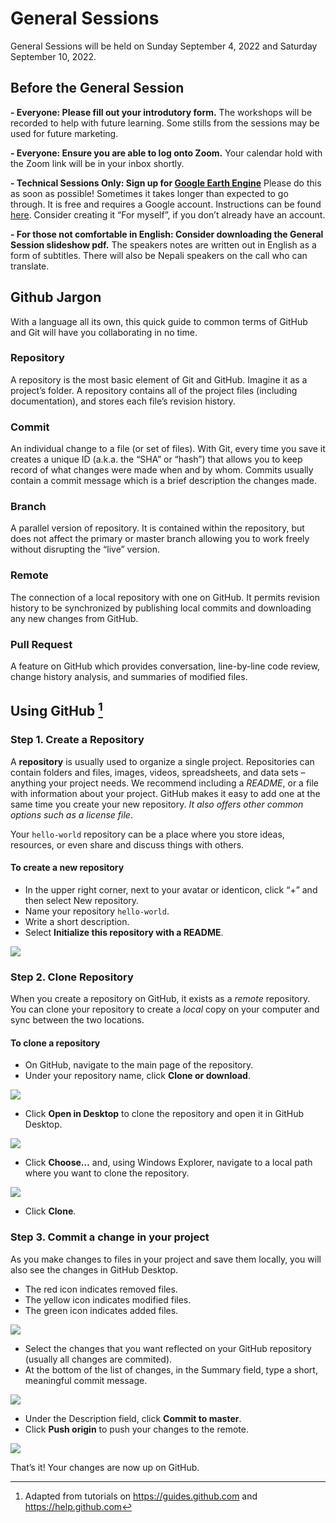 # General Sessions

General Sessions will be held on Sunday September 4, 2022 and Saturday September 10, 2022.

## Before the General Session {-}

**- Everyone: Please fill out your introdutory form.** The workshops will be recorded to help with future learning. Some stills from the sessions may be used for future marketing.

**- Everyone: Ensure you are able to log onto Zoom.** Your calendar hold with the Zoom link will be in your inbox shortly.

**- Technical Sessions Only: Sign up for [Google Earth Engine](https://earthengine.google.com/signup/)** Please do this as soon as possible! Sometimes it takes longer than expected to go through. It is free and requires a Google account. Instructions can be found [here](https://www.linkedin.com/pulse/step-by-step-create-your-google-earth-engine-account-khang-vu-tien). Consider creating it "For myself", if you don't already have an account. 

**- For those not comfortable in English: Consider downloading the General Session slideshow pdf.** The speakers notes are written out in English as a form of subtitles. There will also be Nepali speakers on the call who can translate.

## Github Jargon {-}

With a language all its own, this quick guide to common terms of GitHub and Git will have you collaborating in no time.

### Repository {-}
A repository is the most basic element of Git and GitHub. Imagine it as a project's folder. A repository contains all of the project files (including documentation), and stores each file's revision history.

### Commit {-}
An individual change to a file (or set of files). With Git, every time you save it creates a unique ID (a.k.a. the "SHA" or "hash") that allows you to keep record of what changes were made when and by whom. Commits usually contain a commit message which is a brief description the changes made.

### Branch {-}
A parallel version of repository. It is contained within the repository, but does not affect the primary or master branch allowing you to work freely without disrupting the "live" version.

### Remote {-}
The connection of a local repository with one on GitHub. It permits revision history to be synchronized by publishing local commits and downloading any new changes from GitHub.

### Pull Request {-}
A  feature on GitHub which provides conversation, line-by-line code review, change history analysis, and summaries of modified files.

## Using GitHub [^1] {-}

### Step 1. Create a Repository {-}

A **repository** is usually used to organize a single project. Repositories can contain folders and files, images, videos, spreadsheets, and data sets – anything your project needs. We recommend including a *README*, or a file with information about your project. GitHub makes it easy to add one at the same time you create your new repository. *It also offers other common options such as a license file*.

Your `hello-world` repository can be a place where you store ideas, resources, or even share and discuss things with others.

#### To create a new repository {-}

- In the upper right corner, next to your avatar or identicon, click "+" and then select New repository.  
- Name your repository `hello-world`.  
- Write a short description.  
- Select **Initialize this repository with a README**.  

![](https://guides.github.com/activities/hello-world/create-new-repo.png)

### Step 2. Clone Repository {-}

When you create a repository on GitHub, it exists as a *remote* repository. You can clone your repository to create a *local* copy on your computer and sync between the two locations.

#### To clone a repository {-}

- On GitHub, navigate to the main page of the repository.  
- Under your repository name, click **Clone or download**.

![](https://help.github.com/assets/images/help/repository/clone-repo-clone-url-button.png)

- Click **Open in Desktop** to clone the repository and open it in GitHub Desktop.

![](https://help.github.com/assets/images/help/desktop/open-in-desktop-button.png)

- Click **Choose...** and, using Windows Explorer, navigate to a local path where you want to clone the repository.

![](https://help.github.com/assets/images/help/desktop/clone-choose-button-url-win.png)

- Click **Clone**.

### Step 3. Commit a change in your project {-}

As you make changes to files in your project and save them locally, you will also see the changes in GitHub Desktop.

- The red icon indicates removed files.  
- The yellow icon indicates modified files.  
- The green icon indicates added files.  

![](https://help.github.com/assets/images/help/desktop/commit-some.png)

- Select the changes that you want reflected on your GitHub repository (usually all changes are commited).  
- At the bottom of the list of changes, in the Summary field, type a short, meaningful commit message.

![](https://help.github.com/assets/images/help/desktop/commit-message.png)

- Under the Description field, click **Commit to master**.  
- Click **Push origin** to push your changes to the remote.

![](https://help.github.com/assets/images/help/desktop/push-origin-button.png)

That's it! Your changes are now up on GitHub.

[^1]: Adapted from tutorials on <https://guides.github.com> and <https://help.github.com>

